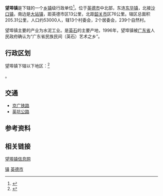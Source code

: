 {{中国乡级行政区|44/18/81/102/000}}
'''望埠镇'''是{{PRC admin/fullname|44/18/81/103/000|3}}下辖的一个[[乡镇|乡镇]]级行政单位<ref>{{PRC admin/ref sgc|{{PRC admin/parent|44/18/81/102/000}}}}</ref>。位于[[英德市|英德市]]中北部，东连[[东华镇_(英德市)|东华镇]]，北接[[沙口镇|沙口镇]]，南边是[[大站镇|大站镇]]，距英德市区13公里，北距[[韶关市|韶关市]]区76公里。辖区总面积205.31公里，人口约53000人，辖13个村委会，2个居委会，239个自然村。

望埠镇主要的产业为水泥工业。是[[英石|英石]]的主要产地，1996年，望埠镇被[[广东省|广东省]]人民政府确认为“广东省民族民间（英石）艺术之乡”。
== 行政区划 ==

望埠镇下辖以下地区：<ref>{{PRC admin/ref sgc|44/18/81/102/000}}</ref>

{{PRC admin/children|44/18/81/102/000}}。

==交通==
*[[京广铁路|京广铁路]]
*[[英坑公路|英坑公路]]

== 参考资料 ==

{{reflist}}

{{行政区划小作品}}
{{PRC admin/navcat|44/18/81/102/000}}

==相关链接==
[http://218.16.143.180/buildsite/townroot/wbz/index.jsp?cid=22005311 望埠镇信息网]{{dead link|date=2018年3月 |bot=InternetArchiveBot |fix-attempted=yes }}

{{GD-stub}}
{{英德市行政区划}}

[[category:英德市行政区划|镇]]
[[category:清远建制镇|英德市]]